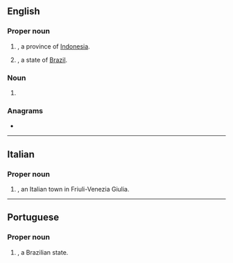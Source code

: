{{also|Appendix:Variations of "go"}}
==English==

===Proper noun===
{{en-proper noun}}

# {{abbreviation of|Gorontalo|lang=en|nodot=1}}, a province of [[Indonesia]].
# {{abbreviation of|Goiás|lang=en|nodot=1}}, a state of [[Brazil]].

===Noun===
{{en-noun|-}}

# {{initialism of|lang=en|graphene oxide}}

===Anagrams===
* {{anagrams|en|a=go|'og|O.G.|Og|og}}

----

==Italian==

===Proper noun===
{{it-proper noun|f}}

# {{abbreviation of|Gorizia|lang=it|nodot=1}}, an Italian town in Friuli-Venezia Giulia.

----

==Portuguese==

===Proper noun===
{{pt-proper noun}}

# {{abbreviation of|Goiás|lang=pt|nodot=1}}, a Brazilian state.